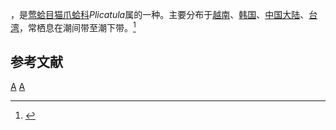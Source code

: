 {{noteTA
|T=zh-cn:澳大利亚襞蛤; zh-tw:澳洲貓爪蛤;
|1=zh-cn:澳大利亚襞蛤; zh-tw:澳洲貓爪蛤;
}}
{{Speciesbox
| taxon = Plicatula australis
| binomial_authority = Lamarck, 1819
}}
{{地区用词4|start=学名：''{{lang|la|Plicatula australis}}''|cn=澳大利亚襞蛤|tw=澳洲貓爪蛤|as=称}}，是[[莺蛤目|莺蛤目]][[猫爪蛤科|猫爪蛤科]]''Plicatula''属的一种。主要分布于[[越南|越南]]、[[韩国|韩国]]、[[中国大陆|中国大陆]]、[[台湾|台湾]]，常栖息在潮间带至潮下带。<ref>{{cite web|url=http://shell.sinica.edu.tw/chinese/shellbase_detail.php?science_no=2352|title=国际贝库：澳大利亚襞蛤|publisher=台湾贝类资料库|accessdate=2009-08-11|archive-date=2016-03-04|archive-url=https://web.archive.org/web/20160304112813/http://shell.sinica.edu.tw/chinese/shellbase_detail.php?science_no=2352|dead-url=no}}</ref>

== 参考文献 ==
{{reflist}}
{{Taxonbar|from=Q14126501}}
[[Category:_1819年描述的动物|A]]
[[Category:_猫爪蛤科|A]]